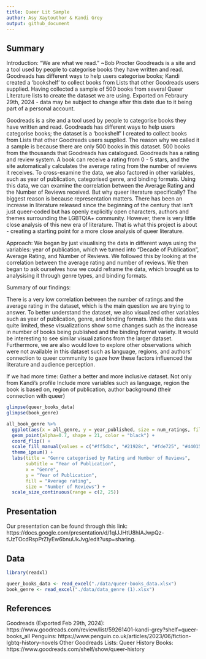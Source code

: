 ```yaml
---
title: Queer Lit Sample
author: Asy Xaytouthor & Kandi Grey
output: github_document
---
```


## Summary

Introduction: 
“We are what we read.” 
	~Bob Procter 
Goodreads is a site and a tool used by people to categorise books they have written and read. Goodreads has different ways to help users categorise books; Kandi created a ‘bookshelf’ to collect books from Lists that other Goodreads users supplied. Having collected a sample of 500 books from several Queer Literature lists to create the dataset we are using. Exported on Febraury 29th, 2024 - data may be subject to change after this date due to it being part of a personal account. 

Goodreads is a site and a tool used by people to categorise books they have written and read. Goodreads has different ways to help users categorise books; the dataset is a ‘bookshelf’ I created to collect books from Lists that other Goodreads users supplied. The reason why we called it a sample is because there are only  500 books in this dataset. 500 books from the thousands that Goodreads has catalogued. Goodreads has a rating and review system. A book can receive a rating from 0 - 5 stars, and the site automatically calculates the average rating from the number of reviews it receives. To cross-examine the data, we also factored in other variables, such as year of publication, categorised genre, and binding formats. Using this data, we can examine the correlation between the Average Rating and the Number of Reviews received.
But why queer literature specifically? The biggest reason is because representation matters. There has been an increase in literature released since the beginning of the century that isn’t just queer-coded but has openly explicitly open characters, authors and themes surrounding the LGBTQIA+ community. However, there is very little close analysis of this new era of literature. That is what this project is about - creating a starting point for a more close analysis of queer literature. 

Approach:
We began by just visualising the data in different ways using the variables: year of publication, which we turned into "Decade of Publication", Average Rating, and Number of Reviews. We followed this by looking at the correlation between the average rating and number of reviews. 
We then began to ask ourselves how we could reframe the data, which brought us to analysising it through genre types, and binding formats. 

Summary of our findings:

There is a very low correlation between the number of ratings and the average rating in the dataset, which is the main question we are trying to answer. To better understand the dataset, we also visualized other variables such as year of publication, genre, and binding formats. While the data was quite limited, these visualizations show some changes such as the increase in number of books being published and the binding format variety. It would be interesting to see similar visualizations from the larger dataset. Furthermore, we are also would love to explore other observations which were not available in this dataset such as language, regions, and authors’ connection to queer community to gaze how these factors influenced the literature and audience perception. 

If we had more time:
Gather a better and more inclusive dataset. Not only from Kandi's profile 
Include more variables such as language, region the book is based on, region of publication, author background (their connection with queer)


```r
glimpse(queer_books_data)
glimpse(book_genre)
```

```r
all_book_genre %>% 
  ggplot(aes(x = all_genre, y = year_published, size = num_ratings, fill = rating_categories)) +
  geom_point(alpha=0.7, shape = 21, color = "black") +
  coord_flip() +
  scale_fill_manual(values = c("#ff5dbc", "#21928c", "#fde725", "#440154")) +
  theme_ipsum() +
  labs(title = "Genre categorised by Rating and Number of Reviews",
       subtitle = "Year of Publication",
       x = "Genre",
       y = "Year of Publication",
       fill = "Average rating",
       size = "Number of Reviews") +
  scale_size_continuous(range = c(2, 25))
```


## Presentation

Our presentation can be found through this link: https://docs.google.com/presentation/d/1qIJJHtU8hIAJwpQz-tUzTOcdRspPrZIyEw6bnuUkJvg/edit?usp=sharing.

## Data 

```r
library(readxl)

queer_books_data <- read_excel("./data/queer-books_data.xlsx")
book_genre <- read_excel("./data/data_genre (1).xlsx")
```

## References

Goodreads (Exported Feb 29th, 2024): https://www.goodreads.com/review/list/59261401-kandi-grey?shelf=queer-books_all 
Penguins: https://www.penguin.co.uk/articles/2023/06/fiction-lgbtq-history-novels 
Other Goodreads Lists: 
Queer History Books: https://www.goodreads.com/shelf/show/queer-history 
